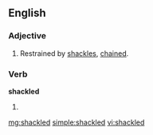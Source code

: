 ==English==

===Adjective===
{{en-adj|-}}

# Restrained by [[shackle]]s, [[chained]].

===Verb===
'''shackled'''

# {{past of|shackle}}

[[mg:shackled]]
[[simple:shackled]]
[[vi:shackled]]